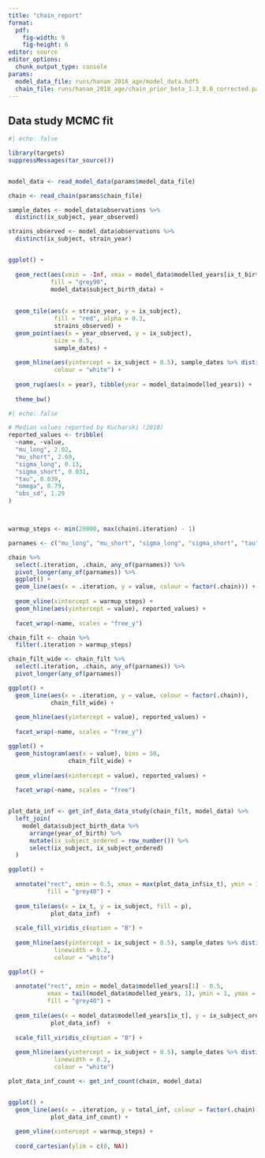 ```yaml
---
title: "chain_report"
format:
  pdf:
    fig-width: 9
    fig-height: 6
editor: source
editor_options: 
  chunk_output_type: console
params:
  model_data_file: runs/hanam_2018_age/model_data.hdf5
  chain_file: runs/hanam_2018_age/chain_prior_beta_1.3_8.0_corrected.parquet
---
```


## Data study MCMC fit

```r
#| echo: false

library(targets)
suppressMessages(tar_source())


model_data <- read_model_data(params$model_data_file)

chain <- read_chain(params$chain_file)

```

```r

sample_dates <- model_data$observations %>%
  distinct(ix_subject, year_observed)

strains_observed <- model_data$observations %>%
  distinct(ix_subject, strain_year)


ggplot() +
  
  geom_rect(aes(xmin = -Inf, xmax = model_data$modelled_years[ix_t_birth] - 0.5, ymin = ix_subject - 0.5, ymax = ix_subject + 0.5),
            fill = "grey90",
            model_data$subject_birth_data) +
  
  
  geom_tile(aes(x = strain_year, y = ix_subject),
             fill = "red", alpha = 0.3,
             strains_observed) +
  geom_point(aes(x = year_observed, y = ix_subject),
             size = 0.5,
             sample_dates) +
  
  geom_hline(aes(yintercept = ix_subject + 0.5), sample_dates %>% distinct(ix_subject),
             colour = "white") +
  
  geom_rug(aes(x = year), tibble(year = model_data$modelled_years)) +
  
  theme_bw()
```

```r
#| echo: false

# Median values reported by Kucharski (2018)
reported_values <- tribble(
  ~name, ~value,
  "mu_long", 2.02,
  "mu_short", 2.69,
  "sigma_long", 0.13,
  "sigma_short", 0.031,
  "tau", 0.039,
  "omega", 0.79,
  "obs_sd", 1.29
)



warmup_steps <- min(20000, max(chain$.iteration) - 1)

parnames <- c("mu_long", "mu_short", "sigma_long", "sigma_short", "tau", "obs_sd", "omega")

chain %>%
  select(.iteration, .chain, any_of(parnames)) %>%
  pivot_longer(any_of(parnames)) %>%
  ggplot() +
  geom_line(aes(x = .iteration, y = value, colour = factor(.chain))) +
  
  geom_vline(xintercept = warmup_steps) +
  geom_hline(aes(yintercept = value), reported_values) +
  
  facet_wrap(~name, scales = "free_y")

chain_filt <- chain %>%
  filter(.iteration > warmup_steps)

chain_filt_wide <- chain_filt %>% 
  select(.iteration, .chain, any_of(parnames)) %>%
  pivot_longer(any_of(parnames))

ggplot() +
  geom_line(aes(x = .iteration, y = value, colour = factor(.chain)),
            chain_filt_wide) +
  
  geom_hline(aes(yintercept = value), reported_values) +
  
  facet_wrap(~name, scales = "free_y")

ggplot() +
  geom_histogram(aes(x = value), bins = 50,
                 chain_filt_wide) +
  
  geom_vline(aes(xintercept = value), reported_values) +
  
  facet_wrap(~name, scales = "free")


plot_data_inf <- get_inf_data_data_study(chain_filt, model_data) %>%
  left_join(
    model_data$subject_birth_data %>%
      arrange(year_of_birth) %>%
      mutate(ix_subject_ordered = row_number()) %>%
      select(ix_subject, ix_subject_ordered)
  )

ggplot() +
  
  annotate("rect", xmin = 0.5, xmax = max(plot_data_inf$ix_t), ymin = 1, ymax = 69,
           fill = "grey40") +
  
  geom_tile(aes(x = ix_t, y = ix_subject, fill = p),
            plot_data_inf)  +
  
  scale_fill_viridis_c(option = "B") +
  
  geom_hline(aes(yintercept = ix_subject + 0.5), sample_dates %>% distinct(ix_subject),
             linewidth = 0.2,
             colour = "white")

ggplot() +
  
  annotate("rect", xmin = model_data$modelled_years[1] - 0.5,
           xmax = tail(model_data$modelled_years, 1), ymin = 1, ymax = 69.5,
           fill = "grey40") +
  
  geom_tile(aes(x = model_data$modelled_years[ix_t], y = ix_subject_ordered, fill = p),
            plot_data_inf)  +
  
  scale_fill_viridis_c(option = "B") +
  
  geom_hline(aes(yintercept = ix_subject + 0.5), sample_dates %>% distinct(ix_subject),
             linewidth = 0.2,
             colour = "white")

plot_data_inf_count <- get_inf_count(chain, model_data)


ggplot() +
  geom_line(aes(x = .iteration, y = total_inf, colour = factor(.chain)),
            plot_data_inf_count) +
  
  geom_vline(xintercept = warmup_steps) +
  
  coord_cartesian(ylim = c(0, NA))


```
